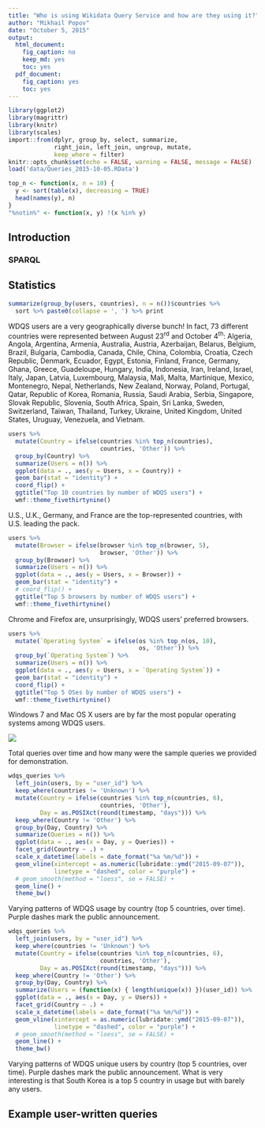 ```yaml
---
title: "Who is using Wikidata Query Service and how are they using it?"
author: "Mikhail Popov"
date: "October 5, 2015"
output:
  html_document:
    fig_caption: no
    keep_md: yes
    toc: yes
  pdf_document:
    fig_caption: yes
    toc: yes
---
```


```r
library(ggplot2)
library(magrittr)
library(knitr)
library(scales)
import::from(dplyr, group_by, select, summarize,
             right_join, left_join, ungroup, mutate,
             keep_where = filter)
knitr::opts_chunk$set(echo = FALSE, warning = FALSE, message = FALSE)
load('data/Queries_2015-10-05.RData')
```

```r
top_n <- function(x, n = 10) {
  y <- sort(table(x), decreasing = TRUE)
  head(names(y), n)
}
"%notin%" <- function(x, y) !(x %in% y)
```

## Introduction

### SPARQL

## Statistics

```r
summarize(group_by(users, countries), n = n())$countries %>%
  sort %>% paste0(collapse = ', ') %>% print
```

WDQS users are a very geographically diverse bunch! In fact, 73 different countries were represented between August 23<sup>rd</sup> and October 4<sup>th</sup>: Algeria, Angola, Argentina, Armenia, Australia, Austria, Azerbaijan, Belarus, Belgium, Brazil, Bulgaria, Cambodia, Canada, Chile, China, Colombia, Croatia, Czech Republic, Denmark, Ecuador, Egypt, Estonia, Finland, France, Germany, Ghana, Greece, Guadeloupe, Hungary, India, Indonesia, Iran, Ireland, Israel, Italy, Japan, Latvia, Luxembourg, Malaysia, Mali, Malta, Martinique, Mexico, Montenegro, Nepal, Netherlands, New Zealand, Norway, Poland, Portugal, Qatar, Republic of Korea, Romania, Russia, Saudi Arabia, Serbia, Singapore, Slovak Republic, Slovenia, South Africa, Spain, Sri Lanka, Sweden, Switzerland, Taiwan, Thailand, Turkey, Ukraine, United Kingdom, United States, Uruguay, Venezuela, and Vietnam.

```r
users %>%
  mutate(Country = ifelse(countries %in% top_n(countries),
                          countries, 'Other')) %>%
  group_by(Country) %>%
  summarize(Users = n()) %>%
  ggplot(data = ., aes(y = Users, x = Country)) +
  geom_bar(stat = "identity") +
  coord_flip() +
  ggtitle("Top 10 countries by number of WDQS users") +
  wmf::theme_fivethirtynine()
```

U.S., U.K., Germany, and France are the top-represented countries, with U.S. leading the pack.

```r
users %>%
  mutate(Browser = ifelse(browser %in% top_n(browser, 5),
                          browser, 'Other')) %>%
  group_by(Browser) %>%
  summarize(Users = n()) %>%
  ggplot(data = ., aes(y = Users, x = Browser)) +
  geom_bar(stat = "identity") +
  # coord_flip() +
  ggtitle("Top 5 browsers by number of WDQS users") +
  wmf::theme_fivethirtynine()
```

Chrome and Firefox are, unsurprisingly, WDQS users' preferred browsers.

```r
users %>%
  mutate(`Operating System` = ifelse(os %in% top_n(os, 10),
                                     os, 'Other')) %>%
  group_by(`Operating System`) %>%
  summarize(Users = n()) %>%
  ggplot(data = ., aes(y = Users, x = `Operating System`)) +
  geom_bar(stat = "identity") +
  coord_flip() +
  ggtitle("Top 5 OSes by number of WDQS users") +
  wmf::theme_fivethirtynine()
```

Windows 7 and Mac OS X users are by far the most popular operating systems among WDQS users.

![](figures/queries.png)

Total queries over time and how many were the sample queries we provided for demonstration.

```r
wdqs_queries %>%
  left_join(users, by = "user_id") %>%
  keep_where(countries != 'Unknown') %>%
  mutate(Country = ifelse(countries %in% top_n(countries, 6),
                          countries, 'Other'),
         Day = as.POSIXct(round(timestamp, "days"))) %>%
  keep_where(Country != 'Other') %>%
  group_by(Day, Country) %>%
  summarize(Queries = n()) %>%
  ggplot(data = ., aes(x = Day, y = Queries)) +
  facet_grid(Country ~ .) +
  scale_x_datetime(labels = date_format("%a %m/%d")) +
  geom_vline(xintercept = as.numeric(lubridate::ymd("2015-09-07")),
             linetype = "dashed", color = "purple") +
  # geom_smooth(method = "loess", se = FALSE) +
  geom_line() +
  theme_bw()
```

Varying patterns of WDQS usage by country (top 5 countries, over time). Purple dashes mark the public announcement.

```r
wdqs_queries %>%
  left_join(users, by = "user_id") %>%
  keep_where(countries != 'Unknown') %>%
  mutate(Country = ifelse(countries %in% top_n(countries, 6),
                          countries, 'Other'),
         Day = as.POSIXct(round(timestamp, "days"))) %>%
  keep_where(Country != 'Other') %>%
  group_by(Day, Country) %>%
  summarize(Users = (function(x) { length(unique(x)) })(user_id)) %>%
  ggplot(data = ., aes(x = Day, y = Users)) +
  facet_grid(Country ~ .) +
  scale_x_datetime(labels = date_format("%a %m/%d")) +
  geom_vline(xintercept = as.numeric(lubridate::ymd("2015-09-07")),
             linetype = "dashed", color = "purple") +
  # geom_smooth(method = "loess", se = FALSE) +
  geom_line() +
  theme_bw()
```

Varying patterns of WDQS unique users by country (top 5 countries, over time). Purple dashes mark the public announcement. What is very interesting is that South Korea is a top 5 country in usage but with barely any users.

## Example user-written queries
